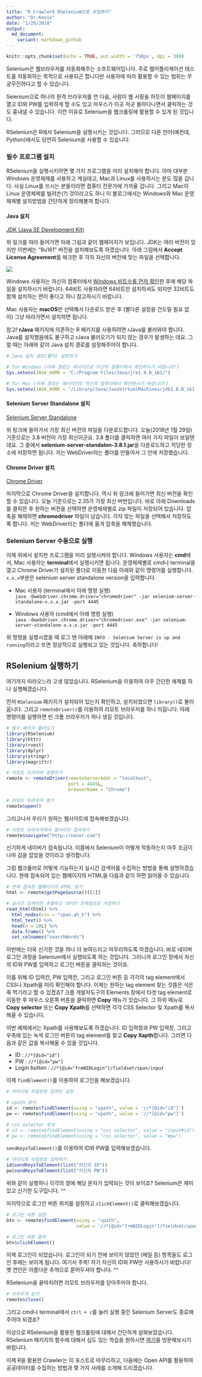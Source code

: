 ```yaml
---
title: "R Crawler5 RSelenium으로 수집하기"
author: "Dr.Kevin"
date: "1/29/2018"
output: 
  md_document:
    variant: markdown_github
---
```


```r
knitr::opts_chunk$set(echo = TRUE, out.width = '750px', dpi = 300)
```

Selenium은 웹브라우저를 자동화해주는 소프트웨어입니다. 주로 웹어플리케이션 테스트를 자동화하는 목적으로 사용되곤 합니다만 사용자에 따라 활용할 수 있는 범위는 무궁무진하다고 할 수 있습니다.

Selenium으로 하나의 원격 브라우저를 연 다음, 사람이 웹 서핑을 하듯이 웹페이지를 열고 ID와 PW를 입력하게 할 수도 있고 마우스가 이곳 저곳 돌아다니면서 클릭하는 것도 흉내낼 수 있습니다. 이런 이유로 Selenium을 웹크롤링에 활용할 수 있게 된 것입니다. 

RSelenium은 R에서 Selenium을 실행시키는 것입니다. 그러므로 다른 언어(예컨데, Python)에서도 당연히 Selenium을 사용할 수 있습니다. 

### 필수 프로그램 설치

RSelenium을 실행시키려면 몇 가지 프로그램을 미리 설치해야 합니다. 아마 대부분 Windows 운영체제를 사용하고 계실테고, Mac과 Linux를 사용하시는 분도 많을 겁니다. 사실 Linux를 쓰시는 분들이라면 컴퓨터 전문가에 가까울 겁니다. 그리고 Mac이 Linux 운영체제를 빌려쓴(?) 것이라고도 하니 이 블로그에서는 Windows와 Mac 운영체제별 설치방법을 간단하게 정리해볼까 합니다. 

#### Java 설치 

[JDK (Java SE Development Kit)](http://www.oracle.com/technetwork/java/javase/downloads/jdk8-downloads-2133151.html)

위 링크를 따라 들어가면 아래 그림과 같이 웹페이지가 보입니다. JDK는 여러 버전이 있지만 이번에는 "8u161" 버전을 설치해보도록 하겠습니다. 아래 그림에서 **Accept License Agreement**를 체크한 후 각자 자신의 버전에 맞는 파일을 선택합니다. 

![](https://github.com/MrKevinNa/MrKevinNa.github.io/blob/master/images/RSelenium/Webpage%20for%20JDK.png?raw=true)

Windows 사용자는 자신의 컴퓨터에서 [Windows 비트수를 먼저 확인](https://support.microsoft.com/ko-kr/help/13443/windows-which-operating-system)한 후에 해당 파일을 설치하시기 바랍니다. 64비트 사용자라면 64비트만 설치하셔도 되지만 32비트도 함께 설치하는 편이 좋다고 하니 참고하시기 바랍니다. 

Mac 사용자는 **macOS**만 선택해서 다운로드 받은 후 (별다른 설정을 건드릴 필요 없이) 그냥 따라가면서 설치하면 됩니다. 

참고! **rJava** 패키지에 의존하는 R 패키지를 사용하려면 rJava를 불러와야 합니다. Java를 설치했음에도 불구하고 rJava 불러오기가 되지 않는 경우가 발생하는 데요. 그럴 때는 아래와 같이 Java 설치 경로를 설정해주어야 합니다.

```r
# Java 설치 경로(폴더) 설정하기 

# for Windows (아래 경로는 예시이므로 자신의 컴퓨터에서 확인하시기 바랍니다!)
Sys.setenv(JAVA_HOME = "C:/Program Files/Java/jre1.8.0_161/")

# for Mac (아래 경로는 예시이므로 자신의 컴퓨터에서 확인하시기 바랍니다!)
Sys.setenv(JAVA_HOME = "/Library/Java/JavaVirtualMachines/jdk1.8.0_161.jdk/Contents/Home/jre")
```

#### Selenium Server Standalone 설치

[Selenium Server Standalone](http://selenium-release.storage.googleapis.com/index.html)

위 링크에 들어가서 가장 최신 버전의 파일을 다운로드합니다. 오늘(2018년 1월 29일) 기준으로는 3.8 버전이 가장 최신이군요. 3.8 폴더를 클릭하면 여러 가지 파일이 보일텐데요. 그 중에서 **selenium-server-standalon-3.8.1.jar**을 다운로드하고 적당한 장소에 저장하면 됩니다. 저는 WebDriver라는 폴더를 만들어서 그 안에 저장했습니다. 

#### Chrome Driver 설치

[Chrome Driver](https://sites.google.com/a/chromium.org/chromedriver/)

마지막으로 Chrome Driver을 설치합니다. 역시 위 링크에 들어가면 최신 버전을 확인할 수 있습니다. 오늘 기준으로는 2.35가 가장 최신 버번입니다. 바로 아래 Downloads를 클릭한 후 원하는 버전을 선택하면 운영체제별로 zip 파일이 저장되어 있습니다. 압축을 해제하면 **chromedriver** 파일이 남습니다. 각자 맞는 파일을 선택해서 저장하도록 합니다. 저는 WebDriver라는 폴더에 옮겨 압축을 해제했습니다.

### Selenium Server 수동으로 실행

이제 위에서 설치한 프로그램을 미리 실행시켜야 합니다. Windows 사용자는 **cmd**에서, Mac 사용자는 **terminal**에서 실행시키면 됩니다. 운영체제별로 cmd나 terminal을 열고 Chrome Driver가 설치된 폴더로 이동한 다음 아래와 같이 명령어를 실행합니다. `x.x.x`부분은 selenium server standalone version을 입력합니다.

  - Mac 사용자 (terminal에서 아래 명령 실행)  
  `java -Dwebdriver.chrome.driver="chromedriver" -jar selenium-server-standalone-x.x.x.jar -port 4445`
  
  - Windows 사용자 (cmd에서 아래 명령 실행)  
  `java -Dwebdriver.chrome.driver="chromedriver.exe" -jar selenium-server-standalone-x.x.x.jar -port 4445`

위 명령을 실행시켰을 때 로그 맨 아래에 `INFO - Selenium Server is up and running`이라고 뜨면 정상적으로 실행되고 있는 것입니다. 축하합니다! 

## RSelenium 실행하기

여기까지 따라오느라 고생 많았습니다. RSelenium을 이용하여 아주 간단한 예제를 하나 실행해겠습니다. 

먼저 `RSelenium` 패키지가 설치되어 있는지 확인하고, 설치되었으면 `library()`로 불러옵니다. 그리고 `remoteDriver()`를 이용하여 리모트 브라우저를 하나 띄웁니다. 아래 명령어를 실행하면 빈 크롬 브라우저가 하나 생길 것입니다. 

```r
# 필수 패키지 불러오기
library(RSelenium)
library(httr)
library(rvest)
library(dplyr)
library(stringr)
library(magrittr)

# 리모트 드라이버 설정하기
remote <- remoteDriver(remoteServerAddr = "localhost",
                       port = 4445L,
                       browserName = "Chrome")

# 리모트 브라우저 열기
remote$open()
```

그리고나서 우리가 원하는 웹사이트에 접속해보겠습니다.

```r
# 리모트 브라우저에서 웹사이트 접속하기
remote$navigate("http://naver.com")
```

신기하게 네이버가 접속됩니다. 이쯤에서 Selenium이 어떻게 작동하는지 아주 조금이나마 감을 잡았을 것이라고 생각합니다. 

그럼 웹크롤러로 어떻게 기능하는지 실시간 검색어를 수집하는 방법을 통해 설명하겠습니다. 현재 접속되어 있는 웹페이지의 HTML을 다음과 같이 하면 읽어올 수 있습니다. 

```r
# 현재 접속된 웹페이지의 HTML 읽기
html <- remote$getPageSource()[[1]]

# 실시간 검색어만 추출하고 데이터 프레임으로 저장하기
read_html(html) %>% 
  html_nodes(css = "span.ah_k") %>% 
  html_text() %>% 
  head(n = 20L) %>% 
  data.frame() %>% 
  set_colnames("searchWords")
```

이번에는 더욱 신기한 것을 하나 더 보여드리고 마무리하도록 하겠습니다. 바로 네이버 로그인 과정을 Selenium에서 실행되도록 하는 것입니다. 그러니까 로그인 창에서 자신의 ID와 PW를 입력하고 로그인 버튼을 클릭하는 것이죠.

이를 위해 ID 입력칸, PW 입력칸, 그리고 로그인 버튼 등 각각의 tag element에서 CSS나 Xpath를 미리 확인해야 합니다. 이제는 원하는 tag element 찾는 것쯤은 식은 죽 먹기라고 할 수 있겠죠? 크롬 개발자도구의 Elements 창에서 타겟 tag element로 이동한 후 마우스 오른쪽 버튼을 클릭하면 **Copy** 메뉴가 있습니다. 그 하위 메뉴로 **Copy selector** 또는 **Copy Xpath**를 선택하면 각각 CSS Selector 및 Xpath를 복사해올 수 있습니다.

이번 예제에서는 Xpath를 사용해보도록 하겠습니다. ID 입력창과 PW 입력창, 그리고 우측에 있는 녹색 로그인 버튼의 tag element를 찾고 **Copy Xapth**합니다. 그러면 다음과 같은 값을 복사해올 수 있을 것입니다. 

  - ID : `//*[@id="id"]`
  - PW : `//*[@id="pw"]`
  - Login button : `//*[@id="frmNIDLogin"]/fieldset/span/input`

이제 `findElement()`를 이용하여 로그인을 해보겠습니다. 

```r
# 아이디랑 비밀번호 입력란 설정

# xpath 방식
id <- remote$findElement(using = "xpath", value = '//*[@id="id"]')
pw <- remote$findElement(using = "xpath", value = '//*[@id="pw"]')

# css selector 방식
# id <- remote$findElement(using = "css selector", value = "input#id")
# pw <- remote$findElement(using = "css selector", value = "#pw")
```

`sendKeysToElement()`를 이용하여 ID와 PW를 입력해보겠습니다.

```r
# 아이디와 비밀번호 입력하기 
id$sendKeysToElement(list("자신의 ID"))
pw$sendKeysToElement(list("자신의 PW"))
```

위와 같이 실행하니 각각의 창에 해당 문자가 입력되는 것이 보이죠? Selenium은 재미있고 신기한 도구입니다. ^^

마지막으로 로그인 버튼 위치를 설정하고 `clickElement()`로 클릭해보겠습니다. 

```r
# 로그인 버튼 설정
btn <- remote$findElement(using = "xpath", 
                          value = '//*[@id="frmNIDLogin"]/fieldset/span/input')

# 로그인 버튼 클릭
btn$clickElement()
```

이제 로그인이 되었습니다. 로그인이 되기 전에 보이지 않았던 (메일 등) 항목들도 로그인 후에는 보이게 됩니다. 여기서 주목! 자기 자신의 ID와 PW만 사용하시기 바랍니다! 옛 연인은 아름다운 추억으로 묻어두셔야 합니다. ^^

RSelenium을 끝마치려면 리모트 브라우저를 닫아주어야 합니다. 

```r
# 브라우저 닫기
remote$close()
```

그리고 cmd나 terminal에서 `ctrl + c`를 눌러 실행 중인 Selenium Server도 종료해주어야 되겠죠? 

이상으로 RSelenium을 활용한 웹크롤링에 대해서 간단하게 살펴보았습니다. RSelenium 패키지의 함수에 대해서 심도 있는 학습을 원하시면 [여기](http://www.computerworld.com/article/2971265/application-development/how-to-drive-a-web-browser-with-r-and-rselenium.html)를 방문해보시기 바랍니다. 

이제 R을 활용한 Crawler는 이 포스트로 마무리하고, 다음에는 Open API를 활용하여 공공데이터를 수집하는 방법과 몇 가지 사례를 소개해 드리겠습니다.
